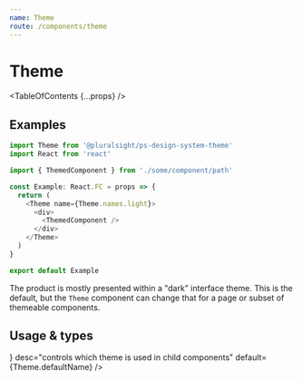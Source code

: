 ```yaml
---
name: Theme
route: /components/theme
---
```



# Theme

<TableOfContents {...props} />

## Examples

```typescript noRender startExpanded
import Theme from '@pluralsight/ps-design-system-theme'
import React from 'react'

import { ThemedComponent } from './some/component/path'

const Example: React.FC = props => {
  return (
    <Theme name={Theme.names.light}>
      <div>
        <ThemedComponent />
      </div>
    </Theme>
  )
}

export default Example
```

The product is mostly presented within a "dark" interface theme. This is the
default, but the `Theme` component can change that for a page or subset of
themeable components.

## Usage & types

<Usage
  install="npm install @pluralsight/ps-design-system-theme"
  import="import Theme from '@pluralsight/ps-design-system-theme'"
  packageName="theme"
  version={props.version}
/>

<TypesTable>
  <TypesProp
    name="name"
    type={<TypesEnum enum={Theme.names} />}
    desc="controls which theme is used in child components"
    default={Theme.defaultName}
  />
</TypesTable>
